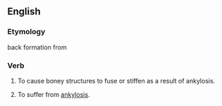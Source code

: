 ==English==
===Etymology===
back formation from {{term|ankylosis}}

===Verb===
{{en-verb|ankylos|es}}

# {{transitive|pathology}} To cause boney structures to fuse or stiffen as a result of ankylosis.
# {{intransitive|pathology}} To suffer from [[ankylosis]].